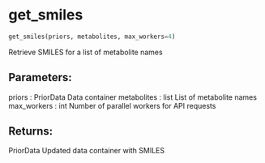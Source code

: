 # get_smiles { #apriomics.get_smiles }

```python
get_smiles(priors, metabolites, max_workers=4)
```

Retrieve SMILES for a list of metabolite names

## Parameters: {.doc-section .doc-section-parameters}

priors : PriorData
    Data container
metabolites : list
    List of metabolite names
max_workers : int
    Number of parallel workers for API requests

## Returns: {.doc-section .doc-section-returns}

PriorData
    Updated data container with SMILES